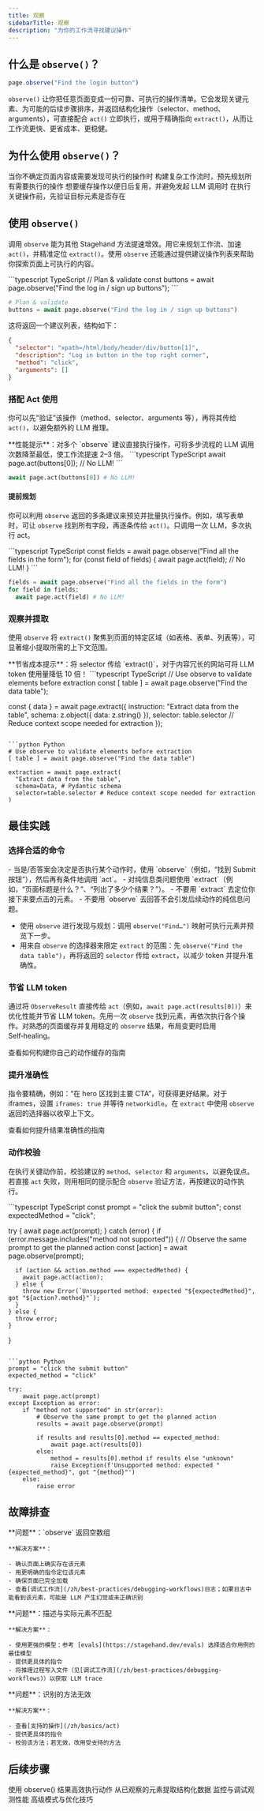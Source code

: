 ```yaml
---
title: 观察
sidebarTitle: 观察
description: "为你的工作流寻找建议操作"
---
```


## 什么是 `observe()`？

```typescript
page.observe("Find the login button")
```

`observe()` 让你把任意页面变成一份可靠、可执行的操作清单。它会发现关键元素、为可能的后续步骤排序，并返回结构化操作（selector、method、arguments），可直接配合 `act()` 立即执行，或用于精确指向 `extract()`，从而让工作流更快、更省成本、更稳健。

## 为什么使用 `observe()`？

<CardGroup cols={2}>
  <Card title="Explore" icon="compass" href="/zh/basics/observe#observe-with-act">
    当你不确定页面内容或需要发现可执行的操作时
  </Card>

  <Card title="Plan" icon="map" href="/zh/basics/observe#plan-ahead">
    构建复杂工作流时，预先规划所有需要执行的操作
  </Card>

  <Card title="Cache" icon="database" href="/zh/best-practices/caching">
    想要缓存操作以便日后复用，并避免发起 LLM 调用时
  </Card>

  <Card title="Validate" icon="check" href="/zh/basics/observe#observe-with-act">
    在执行关键操作前，先验证目标元素是否存在
  </Card>
</CardGroup>

## 使用 `observe()`

调用 `observe` 能为其他 Stagehand 方法提速增效。用它来规划工作流、加速 `act()`，并精准定位 `extract()`。使用 `observe` 还能通过提供建议操作列表来帮助你探索页面上可执行的内容。

<CodeGroup>
  ```typescript TypeScript
  // Plan & validate
  const buttons = await page.observe("Find the log in / sign up buttons");
  ```

  ```python Python
  # Plan & validate
  buttons = await page.observe("Find the log in / sign up buttons")
  ```
</CodeGroup>

这将返回一个建议列表，结构如下：

```json
{
  "selector": "xpath=/html/body/header/div/button[1]",
  "description": "Log in button in the top right corner",
  "method": "click",
  "arguments": []
}
```

### 搭配 Act 使用

你可以先“验证”该操作（method、selector、arguments 等），再将其传给 `act()`，以避免额外的 LLM 推理。

<Note>
  **性能提示**：对多个 `observe` 建议直接执行操作，可将多步流程的 LLM 调用次数降至最低，使工作流提速 2–3 倍。
</Note>

<CodeGroup>
  ```typescript TypeScript
  await page.act(buttons[0]); // No LLM!
  ```

  ```python Python
  await page.act(buttons[0]) # No LLM!
  ```
</CodeGroup>

#### 提前规划

你可以利用 `observe` 返回的多条建议来预览并批量执行操作。例如，填写表单时，可让 `observe` 找到所有字段，再逐条传给 `act()`。只调用一次 LLM，多次执行 act。

<CodeGroup>
  ```typescript TypeScript
  const fields = await page.observe("Find all the fields in the form");
  for (const field of fields) {
    await page.act(field); // No LLM!
  }
  ```

  ```python Python
  fields = await page.observe("Find all the fields in the form")
  for field in fields:
    await page.act(field) # No LLM!
  ```
</CodeGroup>

### 观察并提取

使用 `observe` 将 `extract()` 聚焦到页面的特定区域（如表格、表单、列表等），可显著缩小提取所需的上下文范围。

<Tip>
  **节省成本提示**：将 selector 传给 `extract()`，对于内容冗长的网站可将 LLM token 使用量降低 10 倍！
</Tip>

<CodeGroup>
  ```typescript TypeScript
  // Use observe to validate elements before extraction
  const [ table ] = await page.observe("Find the data table");

  const { data } = await page.extract({
    instruction: "Extract data from the table",
    schema: z.object({
      data: z.string()
    }),
    selector: table.selector // Reduce context scope needed for extraction
  });
  ```

  ```python Python
  # Use observe to validate elements before extraction
  [ table ] = await page.observe("Find the data table")

  extraction = await page.extract(
    "Extract data from the table",
    schema=Data, # Pydantic schema
    selector=table.selector # Reduce context scope needed for extraction
  )
  ```
</CodeGroup>

## 最佳实践

### 选择合适的命令

<Tabs>
  <Tab title="推荐做法">
    - 当是/否答案会决定是否执行某个动作时，使用 `observe`（例如，“找到 Submit 按钮”），然后再有条件地调用 `act`。
    - 对纯信息类问题使用 `extract`（例如，“页面标题是什么？”、“列出了多少个结果？”）。
  </Tab>

  <Tab title="避免做法">
    - 不要用 `extract` 去定位你接下来要点击的元素。
    - 不要用 `observe` 去回答不会引发后续动作的纯信息问题。
  </Tab>
</Tabs>

- 使用 `observe` 进行发现与规划：调用 `observe("Find…")` 映射可执行元素并预览下一步。
- 用来自 `observe` 的选择器来限定 `extract` 的范围：先 `observe("Find the data table")`，再将返回的 `selector` 传给 `extract`，以减少 token 并提升准确性。

### 节省 LLM token

通过将 `ObserveResult` 直接传给 `act`（例如，`await page.act(results[0])`）来优化性能并节省 LLM token。先用一次 `observe` 找到元素，再依次执行各个操作。对熟悉的页面缓存并复用稳定的 `observe` 结果，布局变更时启用 Self‑healing。

<Card title="构建你的动作缓存" icon="database" href="/zh/best-practices/caching">
  查看如何构建你自己的动作缓存的指南
</Card>

### 提升准确性

指令要精确，例如：“在 hero 区找到主要 CTA”，可获得更好结果。对于 iframes，设置 `iframes: true` 并等待 `networkidle`。在 `extract` 中使用 `observe` 返回的选择器以收窄上下文。

<Card title="提示工程最佳实践" icon="robot" href="/zh/best-practices/prompting-best-practices">
  查看如何提升结果准确性的指南
</Card>

### 动作校验

在执行关键动作前，校验建议的 `method`、`selector` 和 `arguments`，以避免误点。若直接 `act` 失败，则用相同的提示配合 `observe` 验证方法，再按建议的动作执行。

<CodeGroup>
  ```typescript TypeScript
  const prompt = "click the submit button";
  const expectedMethod = "click";

  try {
    await page.act(prompt);
  } catch (error) {
    if (error.message.includes("method not supported")) {
      // Observe the same prompt to get the planned action
      const [action] = await page.observe(prompt);
      
      if (action && action.method === expectedMethod) {
        await page.act(action);
      } else {
        throw new Error(`Unsupported method: expected "${expectedMethod}", got "${action?.method}"`);
      }
    } else {
      throw error;
    }
  }
  ```

  ```python Python
  prompt = "click the submit button"
  expected_method = "click"

  try:
      await page.act(prompt)
  except Exception as error:
      if "method not supported" in str(error):
          # Observe the same prompt to get the planned action
          results = await page.observe(prompt)
          
          if results and results[0].method == expected_method:
              await page.act(results[0])
          else:
              method = results[0].method if results else "unknown"
              raise Exception(f'Unsupported method: expected "{expected_method}", got "{method}"')
      else:
          raise error
  ```
</CodeGroup>

## 故障排查

<AccordionGroup>
  <Accordion title="未找到元素">
    **问题**：`observe` 返回空数组

    **解决方案**：

    - 确认页面上确实存在该元素
    - 用更明确的指令定位该元素
    - 确保页面已完全加载
    - 查看[调试工作流](/zh/best-practices/debugging-workflows)日志；如果日志中能看到该元素，可能是 LLM 产生幻觉或未正确识别
  </Accordion>

  <Accordion title="元素描述不准确">
    **问题**：描述与实际元素不匹配

    **解决方案**：

    - 使用更强的模型：参考 [evals](https://stagehand.dev/evals) 选择适合你用例的最佳模型
    - 提供更具体的指令
    - 将推理过程写入文件（见[调试工作流](/zh/best-practices/debugging-workflows)）以获取 LLM trace
  </Accordion>

  <Accordion title="识别了错误的方法">
    **问题**：识别的方法无效

    **解决方案**：

    - 查看[支持的操作](/zh/basics/act)
    - 提供更具体的指令
    - 校验该方法；若无效，改用受支持的方法
  </Accordion>
</AccordionGroup>

## 后续步骤

<CardGroup cols={2}>
  <Card title="Act Overview" icon="play" href="/zh/basics/act">
    使用 observe() 结果高效执行动作
  </Card>

  <Card title="Extract Data" icon="download" href="/zh/basics/extract">
    从已观察的元素提取结构化数据
  </Card>

  <Card title="Observability" icon="chart-line" href="/zh/configuration/observability">
    监控与调试观测性能
  </Card>

  <Card title="Best Practices" icon="star" href="/zh/best-practices/best-practices">
    高级模式与优化技巧
  </Card>
</CardGroup>
